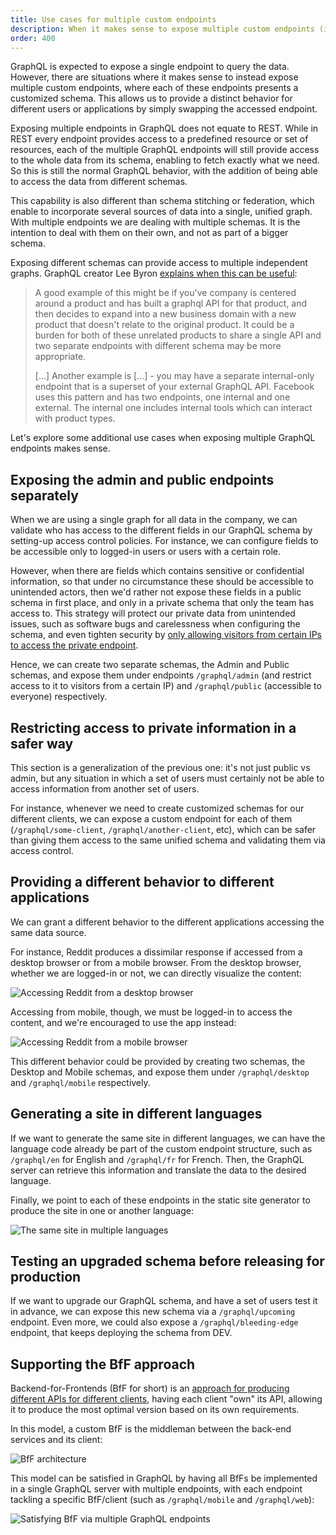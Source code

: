 ```yaml
---
title: Use cases for multiple custom endpoints
description: When it makes sense to expose multiple custom endpoints (instead of the single endpoint) in GraphQL, with each of these endpoints presenting a customized schema.
order: 400
---
```


GraphQL is expected to expose a single endpoint to query the data. However, there are situations where it makes sense to instead expose multiple custom endpoints, where each of these endpoints presents a customized schema. This allows us to provide a distinct behavior for different users or applications by simply swapping the accessed endpoint.

Exposing multiple endpoints in GraphQL does not equate to REST. While in REST every endpoint provides access to a predefined resource or set of resources, each of the multiple GraphQL endpoints will still provide access to the whole data from its schema, enabling to fetch exactly what we need. So this is still the normal GraphQL behavior, with the addition of being able to access the data from different schemas.

This capability is also different than schema stitching or federation, which enable to incorporate several sources of data into a single, unified graph. With multiple endpoints we are dealing with multiple schemas. It is the intention to deal with them on their own, and not as part of a bigger schema.

Exposing different schemas can provide access to multiple independent graphs. GraphQL creator Lee Byron [explains when this can be useful](https://github.com/graphql/graphql-spec/issues/569#issuecomment-475670948):

> A good example of this might be if you've company is centered around a product and has built a graphql API for that product, and then decides to expand into a new business domain with a new product that doesn't relate to the original product. It could be a burden for both of these unrelated products to share a single API and two separate endpoints with different schema may be more appropriate.
>
> [...] Another example is [...] - you may have a separate internal-only endpoint that is a superset of your external GraphQL API. Facebook uses this pattern and has two endpoints, one internal and one external. The internal one includes internal tools which can interact with product types.

Let's explore some additional use cases when exposing multiple GraphQL endpoints makes sense.

## Exposing the admin and public endpoints separately

When we are using a single graph for all data in the company, we can validate who has access to the different fields in our GraphQL schema by setting-up access control policies. For instance, we can configure fields to be accessible only to logged-in users or users with a certain role.

However, when there are fields which contains sensitive or confidential information, so that under no circumstance these should be accessible to unintended actors, then we'd rather not expose these fields in a public schema in first place, and only in a private schema that only the team has access to. This strategy will protect our private data from unintended issues, such as software bugs and carelessness when configuring the schema, and even tighten security by [only allowing visitors from certain IPs to access the private endpoint](/guides/config/restricting-access-by-visitor-ip).

Hence, we can create two separate schemas, the Admin and Public schemas, and expose them under endpoints `/graphql/admin` (and restrict access to it to visitors from a certain IP) and `/graphql/public` (accessible to everyone) respectively.

## Restricting access to private information in a safer way

This section is a generalization of the previous one: it's not just public vs admin, but any situation in which a set of users must certainly not be able to access information from another set of users.

For instance, whenever we need to create customized schemas for our different clients, we can expose a custom endpoint for each of them (`/graphql/some-client`, `/graphql/another-client`, etc), which can be safer than giving them access to the same unified schema and validating them via access control.

## Providing a different behavior to different applications

We can grant a different behavior to the different applications accessing the same data source.

For instance, Reddit produces a dissimilar response if accessed from a desktop browser or from a mobile browser. From the desktop browser, whether we are logged-in or not, we can directly visualize the content:

![Accessing Reddit from a desktop browser](/assets/guides/downstream/recipes/reddit-desktop.png "Accessing Reddit from a desktop browser")

Accessing from mobile, though, we must be logged-in to access the content, and we're encouraged to use the app instead:

![Accessing Reddit from a mobile browser](/assets/guides/downstream/recipes/reddit-mobile.jpg "Accessing Reddit from a mobile browser")

This different behavior could be provided by creating two schemas, the Desktop and Mobile schemas, and expose them under `/graphql/desktop` and `/graphql/mobile` respectively.

## Generating a site in different languages

If we want to generate the same site in different languages, we can have the language code already be part of the custom endpoint structure, such as `/graphql/en` for English and `/graphql/fr` for French. Then, the GraphQL server can retrieve this information and translate the data to the desired language.

Finally, we point to each of these endpoints in the static site generator to produce the site in one or another language:

![The same site in multiple languages](/assets/guides/downstream/recipes/multiple-lang-endpoints.png "The same site in multiple languages")

## Testing an upgraded schema before releasing for production

If we want to upgrade our GraphQL schema, and have a set of users test it in advance, we can expose this new schema via a `/graphql/upcoming` endpoint. Even more, we could also expose a `/graphql/bleeding-edge` endpoint, that keeps deploying the schema from DEV.

## Supporting the BfF approach

Backend-for-Frontends (BfF for short) is an [approach for producing different APIs for different clients](https://philcalcado.com/2015/09/18/the_back_end_for_front_end_pattern_bff.html), having each client "own" its API, allowing it to produce the most optimal version based on its own requirements.

In this model, a custom BfF is the middleman between the back-end services and its client:

![BfF architecture](/assets/guides/downstream/recipes/bff-diagram.png "BfF architecture")

This model can be satisfied in GraphQL by having all BfFs be implemented in a single GraphQL server with multiple endpoints, with each endpoint tackling a specific BfF/client (such as `/graphql/mobile` and `/graphql/web`):

![Satisfying BfF via multiple GraphQL endpoints](/assets/guides/downstream/recipes/final-bff-with-graphql-diagram.png "Satisfying BfF via multiple GraphQL endpoints")
